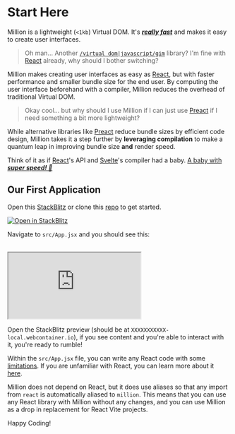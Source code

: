 # Start Here


Million is a lightweight (`<1kb`) Virtual DOM. It's [_**really fast**_](https://millionjs.org/benchmarks) and makes it easy to create user interfaces.

> Oh man... Another [`/virtual dom|javascript/gim`](https://regexr.com/6mr5f) library? I'm fine with [React](https://reactjs.org) already, why should I bother switching?

Million makes creating user interfaces as easy as [React](https://reactjs.org), but with faster performance and smaller bundle size for the end user. By computing the user interface beforehand with a compiler, Million reduces the overhead of traditional Virtual DOM.

> Okay cool... but why should I use Million if I can just use [Preact](https://preactjs.com/) if I need something a bit more lightweight?

While alternative libraries like [Preact](https://preactjs.com/) reduce bundle sizes by efficient code design, Million takes it a step further by **leveraging compilation** to make a quantum leap in improving bundle size **and** render speed.

Think of it as if [React](https://preactjs.com/)'s API and [Svelte](https://svelte.dev/)'s compiler had a baby. [A baby with _**super speed! 👶**_](https://millionjs.org/benchmarks)

## Our First Application

Open this [StackBlitz](https://stackblitz.com/github/aidenybai/million-react?file=src%2FApp.jsx) or clone this [repo](https://github.com/aidenybai/million-react) to get started.

[![Open in StackBlitz](https://developer.stackblitz.com/img/open_in_stackblitz.svg)](https://stackblitz.com/github/aidenybai/million-react?file=src%2FApp.jsx)

Navigate to `src/App.jsx` and you should see this:

<br />
<iframe
  style={{ width: '100%', height: '69vh' }}
  src="https://stackblitz.com/github/aidenybai/million-react?file=src%2FApp.jsx&embed=1&hideExplorer=1&hidedevtools=1&devtoolsheight=0"
></iframe>

Open the StackBlitz preview (should be at `XXXXXXXXXXX-local.webcontainer.io`), if you see content and you're able to interact with it, you're ready to rumble!

Within the `src/App.jsx` file, you can write any React code with some [limitations](https://github.com/aidenybai/million-react#limitations). If you are unfamiliar with React, you can learn more about it [here](https://reactjs.org/docs/getting-started.html).

Million does not depend on React, but it does use aliases so that any import from `react` is automatically aliased to `million`. This means that you can use any React library with Million without any changes, and you can use Million as a drop in replacement for React Vite projects.

Happy Coding!

